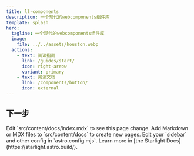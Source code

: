 ```yaml
---
title: ll-components
description: 一个现代的webcomponents组件库
template: splash
hero:
  tagline: 一个现代的webcomponents组件库
  image:
    file: ../../assets/houston.webp
  actions:
    - text: 阅读指南
      link: /guides/start/
      icon: right-arrow
      variant: primary
    - text: 阅读文档
      link: /components/button/
      icon: external
---
```



## 下一步

<CardGrid stagger>
	<Card title="Update content" icon="pencil">
		Edit `src/content/docs/index.mdx` to see this page change.
	</Card>
	<Card title="Add new content" icon="add-document">
		Add Markdown or MDX files to `src/content/docs` to create new pages.
	</Card>
	<Card title="Configure your site" icon="setting">
		Edit your `sidebar` and other config in `astro.config.mjs`.
	</Card>
	<Card title="Read the docs" icon="open-book">
		Learn more in [the Starlight Docs](https://starlight.astro.build/).
	</Card>
</CardGrid>
